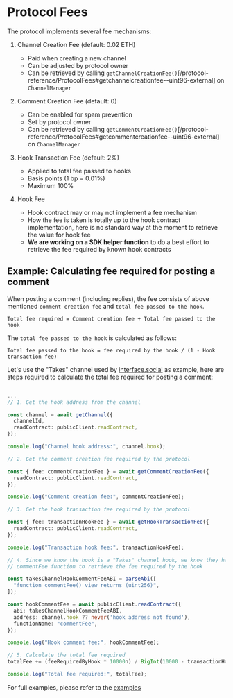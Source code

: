 # Protocol Fees

The protocol implements several fee mechanisms:

1. Channel Creation Fee (default: 0.02 ETH)

   - Paid when creating a new channel
   - Can be adjusted by protocol owner
   - Can be retrieved by calling `getChannelCreationFee()`[/protocol-reference/ProtocolFees#getchannelcreationfee--uint96-external] on `ChannelManager`

2. Comment Creation Fee (default: 0)

   - Can be enabled for spam prevention
   - Set by protocol owner
   - Can be retrieved by calling `getCommentCreationFee()`[/protocol-reference/ProtocolFees#getcommentcreationfee--uint96-external] on `ChannelManager`

3. Hook Transaction Fee (default: 2%)

   - Applied to total fee passed to hooks
   - Basis points (1 bp = 0.01%)
   - Maximum 100%

4. Hook Fee
   - Hook contract may or may not implement a fee mechanism
   - How the fee is taken is totally up to the hook contract implementation, here is no standard way at the moment to retrieve the value for hook fee
   - **We are working on a SDK helper function** to do a best effort to retrieve the fee required by known hook contracts

## Example: Calculating fee required for posting a comment

When posting a comment (including replies), the fee consists of above mentioned `comment creation fee` and `total fee passed to the hook`.

```
Total fee required = Comment creation fee + Total fee passed to the hook
```

The `total fee passed to the hook` is calculated as follows:

```
Total fee passed to the hook = fee required by the hook / (1 - Hook transaction fee)
```

Let's use the "Takes" channel used by [interface.social](https://interface.social) as example, here are steps required to calculate the total fee required for posting a comment:

```typescript

...
// 1. Get the hook address from the channel

const channel = await getChannel({
  channelId,
  readContract: publicClient.readContract,
});

console.log("Channel hook address:", channel.hook);

// 2. Get the comment creation fee required by the protocol

const { fee: commentCreationFee } = await getCommentCreationFee({
  readContract: publicClient.readContract,
});

console.log("Comment creation fee:", commentCreationFee);

// 3. Get the hook transaction fee required by the protocol

const { fee: transactionHookFee } = await getHookTransactionFee({
  readContract: publicClient.readContract,
});

console.log("Transaction hook fee:", transactionHookFee);

// 4. Since we know the hook is a "Takes" channel hook, we know they have a
// commentFee function to retrieve the fee required by the hook

const takesChannelHookCommentFeeABI = parseAbi([
  "function commentFee() view returns (uint256)",
]);

const hookCommentFee = await publicClient.readContract({
  abi: takesChannelHookCommentFeeABI,
  address: channel.hook ?? never('hook address not found'),
  functionName: "commentFee",
});

console.log("Hook comment fee:", hookCommentFee);

// 5. Calculate the total fee required
totalFee += (feeRequiredByHook * 10000n) / BigInt(10000 - transactionHookFee);

console.log("Total fee required:", totalFee);
```

For full examples, please refer to the [examples](/examples/channels-and-hooks/typescript/retrieve-takes-channel-hook-post-fee.ts)
